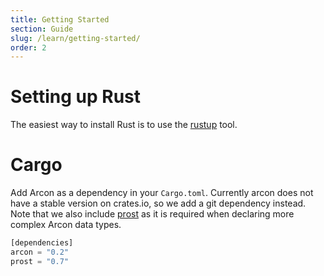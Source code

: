 ```yaml
---
title: Getting Started
section: Guide
slug: /learn/getting-started/
order: 2
---
```




# Setting up Rust

The easiest way to install Rust is to use the [rustup](https://rustup.rs/) tool.

# Cargo

Add Arcon as a dependency in your ``Cargo.toml``. Currently arcon does not have a stable version on crates.io, so 
we add a git dependency instead. Note that we also include [prost](https://github.com/tokio-rs/prost) 
as it is required when declaring more complex Arcon data types.

```rust
[dependencies]
arcon = "0.2"
prost = "0.7"
```

<CreatingApplication/>
